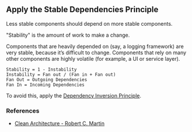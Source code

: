 ## Apply the Stable Dependencies Principle

Less stable components should depend on more stable components.

"Stability" is the amount of work to make a change.

Components that are heavily depended on (say, a logging framework) are very stable, because it’s difficult to change.
Components that rely on many other components are highly volatile (for example, a UI or service layer).

```
Stability = 1 - Instability
Instability = Fan out / (Fan in + Fan out)
Fan Out = Outgoing Dependencies
Fan In = Incoming Dependencies
```

To avoid this, apply the [Dependency Inversion Principle](https://en.wikipedia.org/wiki/Dependency_inversion_principle).

### References

- [Clean Architecture - Robert C. Martin](https://www.goodreads.com/book/show/18043011-clean-architecture)

